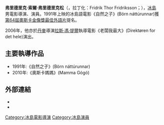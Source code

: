 {{藝人
| 姓名 = 弗里德里克·索爾·弗里德里克松
| 類型 = 導演
| 外文名 = Friðrik Þór Friðriksson
| 圖像 = Friðrik Þór á Eddunni.jpg
| 出生日期 = {{Birth date and age|1954|5|12|mf=y}}
| 出生地 =  [[冰島|冰島]][[雷克雅維克|雷克雅維克]]
| 職業  = [[電影導演|電影導演]]、[[編劇|編劇]]、[[電影製作人|電影製作人]]、[[演員|演員]]
| IMDb  = 0296144
}}
'''弗里德里克·索爾·弗里德里克松'''（{{lang-is|Friðrik Þór Friðriksson}}，拉丁化：Fridrik Thor Fridriksson；{{bd|1954年|5月12日||catIdx=Fridriksson, Fridrik Thor}}），[[冰島|冰島]]男電影導演、演員。1991年上映的冰島語電影《自然之子》(Börn náttúrunnar)獲[[第64屆奧斯卡金像獎|第64屆奧斯卡金像獎]][[奧斯卡最佳外語片獎|最佳外語片]]提名。

2006年，他亦於[[丹麥|丹麥]]導演[[拉斯·馮·提爾|拉斯·馮·提爾]]執導電影《老闆我最大》(Direktøren for det hele)演出。

== 主要執導作品 ==
*1991年:《自然之子》(Börn náttúrunnar)
*2010年:《奧斯卡媽媽》(Mamma Gógó)

== 外部連結 ==
* {{commonscatinline}}
* {{imdb name|id=0296144|name=弗里德里克·索爾·弗里德里克松}}

{{Authority control}}
{{DEFAULTSORT:Fridriksson, Fridrik Thor}}

[[Category:冰島電影導演|Category:冰島電影導演]]
[[Category:冰島演員|Category:冰島演員]]
{{冰島人物小作品}}